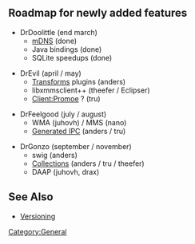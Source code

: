 {{Navbar}}

== Roadmap for newly added features ==

* DrDoolittle (end march)
** [[mDNS]] (done)
** Java bindings (done)
** SQLite speedups (done)

* DrEvil (april / may)
** [[Transforms]] plugins (anders)
** libxmmsclient++ (theefer / Eclipser)
** [[Client:Promoe]] ? (tru)

* DrFeelgood (july / august)
** WMA (juhovh) / MMS (nano)
** [[Generated IPC]] (anders / tru)

* DrGonzo (september / november)
** swig (anders)
** [[Collections]] (anders / tru / theefer)
** DAAP (juhovh, drax)

== See Also ==
* [[Versioning]]

[[Category:General]]